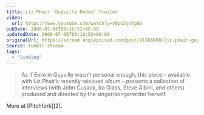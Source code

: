 ```yaml
---
title: Liz Phair 'Guyville Redux' Trailer
video:
  url: https://www.youtube.com/watch?v=yDpUJjVfpOU
pubDate: 2008-07-06T09:16:52+00:00
updatedDate: 2008-07-06T09:16:52+00:00
originalUrl: https://stream.anglepoised.com/post/41166660/liz-phair-guyville-redux-trailer-as-if-exile
source: tumblr stream
tags:
  - "linklog"
---
```


> As if Exile in Guyville wasn&rsquo;t personal enough, this piece &#8211; available with Liz Phair&rsquo;s recently reissued album &#8211; presents a collection of interviews (with John Cusack, Ira Glass, Steve Albini, and others) produced and directed by the singer/songerwriter herself.

More at [Pitchfork][2].

[1]: http://www.pitchfork.tv/week/liz-phair-guyville-redux
